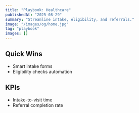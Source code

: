 ```yaml
---
title: "Playbook: Healthcare"
publishedAt: "2025-08-29"
summary: "Streamline intake, eligibility, and referrals."
image: "/images/og/home.jpg"
tag: "playbook"
images: []
---
```


## Quick Wins

- Smart intake forms
- Eligibility checks automation

## KPIs

- Intake-to-visit time
- Referral completion rate

<FunnelCTA label="Get Healthcare Playbook" href="/playbooks/legal" funnel="cta" />

